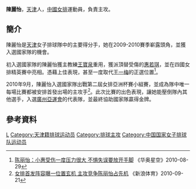 {{Infobox 排球選手
| name           = 陳麗怡
| image          =
| imagesize      =
| caption        =
| fullname       = 陳麗怡
| nickname       = 
| nationality    = {{PRC}}
| dateofbirth    = {{Birth date and age|1989|4|27}}<ref name="廣州亞運">[http://www.gz2010.cn/info/CHN/ZB/ZBB101A_VO@@@@@@@@@@@@@@@CHN_number=201007.htm 2010年廣州亞運會官方網站 排球 - 陈丽怡 - 簡歷]</ref>
| placeofbirth   = {{CHN}}[[天津市|天津市]]
| dateofdeath    =
| placeofdeath   =
| hometown       = 
| height         = {{height|m=1.84}}<ref name="廣州亞運"/>
| weight         = {{weight|kg=80}}<ref name="廣州亞運"/>
| spike          = {{height|m=3.02}}<ref name="廣州亞運"/>
| block          = {{height|m=3.02}}<ref name="廣州亞運"/>
| position       = 
| currentnumber  = 14
| currentclub    = {{flagicon|CHN}} [[天津|天津]]<ref name="廣州亞運"/>
| clubs          =
| nationalyears  = 
| nationalteam   = {{flagicon|CHN}} [[中國國家女子排球隊|中國]]
| updated        = 2010年12月
| medaltemplates =
{{MedalSport | 女子[[排球|排球]]}}
{{MedalCountry | {{CHN}} }}
{{MedalCompetition|[[亞洲運動會|亞洲運動會]]}}
{{MedalGold | [[2010年亞洲運動會|2010年 廣州]] | [[2010年亞洲運動會排球比賽|女子]]}}
}}

'''陳麗怡'''{{BD|1989年|4月27日|}}，[[天津|天津]]人，[[中國女排|中國女排]]運動員，負責主攻。

==簡介==
陳麗怡是[[天津|天津]]女子排球隊中的主要得分手，她在2009-2010賽季嶄露頭角，並獲入選國家隊的機會。

初入選國家隊的陳麗怡獲主教練[[王寶泉|王寶泉]]重用，獲派頂替受傷的[[惠若琪|惠若琪]]，並在四國女排精英賽中亮相。憑藉上佳表現，甚至一度取代[[王一梅|王一梅]]的正選位置<ref>[http://sports.sina.com.cn/o/2010-08-29/01045172411.shtml 陈丽怡：小惠受伤一度压力很大 不惧失误要放开手脚] {{Wayback|url=http://sports.sina.com.cn/o/2010-08-29/01045172411.shtml |date=20160304140155 }}《华奥星空》2010-08-29</ref>。

2010年9月，陳麗怡入選國家隊出戰第二屆女排亞洲杯賽小組賽，並成為隊中唯一每場比賽都被安排首發出場的主攻手<ref>[http://sports.sina.com.cn/o/2010-09-21/22405213339.shtml 女排首发阵容曝一位置玄机 主攻竞争陈丽怡占先机] {{Wayback|url=http://sports.sina.com.cn/o/2010-09-21/22405213339.shtml |date=20160304120652 }}《新浪体育》2010-09-21</ref>。此次比賽的出色表現，讓她能壓倒隊內其他選手，入選[[廣州亞運會|廣州亞運會]]的代表隊，並最終協助國家隊贏得金牌。

==參考資料==
{{reflist}}

{{2010年亚运会中国女子排球队}}
{{2011年世界盃中國女子排球隊}}

{{DEFAULTSORT:Chen Liyi}}
[[Category:陳姓|L]]
[[Category:天津籍排球运动员|Category:天津籍排球运动员]]
[[Category:排球主攻|Category:排球主攻]]
[[Category:中国国家女子排球队运动员|Category:中国国家女子排球队运动员]]